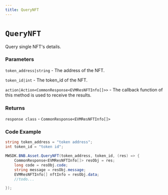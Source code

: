 ```yaml
---
title: QueryNFT
---
```


# `QueryNFT`
Query single NFT's details.
### Parameters
`token_address|string` -  The address of the NFT.

`token_id|int` -   The token_id of the NFT.

`action|Action<CommonResponse<EVMResNFTInfo[]>>` - The callback function of this method is used to receive the results.

### Returns
`response class` - `CommonResponse<EVMResNFTInfo[]>`

### Code Example
```csharp
string token_address = "token address";
int token_id = "token id";

MWSDK.BNB.Asset.QueryNFT(token_address, token_id, (res) => {
    CommonResponse<EVMResNFTInfo[]> resObj = res;
    long code = resObj.code;
    string message = resObj.message;
    EVMResNFTInfo[] nftInfo = resObj.data;
    //todo...

});
```
